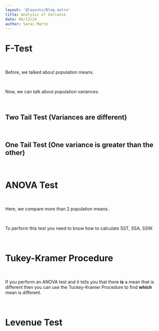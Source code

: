 ```yaml
---
layout: '@layouts/Blog.astro'
title: Analysis of Variance
date: 06/13/24
author: Sarai Marte
---
```


# F-Test

&nbsp;&nbsp;&nbsp;&nbsp;

Before, we talked about population means.  

&nbsp;&nbsp;&nbsp;&nbsp;

Now, we can talk about population variances.   

&nbsp;&nbsp;&nbsp;&nbsp;

## Two Tail Test (Variances are different)

&nbsp;&nbsp;&nbsp;&nbsp;

## One Tail Test (One variance is greater than the other)

&nbsp;&nbsp;&nbsp;&nbsp;

# ANOVA Test

&nbsp;&nbsp;&nbsp;&nbsp;

Here, we compare more than 2 population means.

&nbsp;&nbsp;&nbsp;&nbsp;

To perform this test you need to know how to calculate SST, SSA, SSW.

&nbsp;&nbsp;&nbsp;&nbsp;

# Tukey-Kramer Procedure

&nbsp;&nbsp;&nbsp;&nbsp;

If you perform an ANOVA test and it tells you that there **is** a mean that is different then you can use the Tuckey-Kramer Procedure to find **which** mean is different.  

&nbsp;&nbsp;&nbsp;&nbsp;

# Levenue Test

&nbsp;&nbsp;&nbsp;&nbsp;

